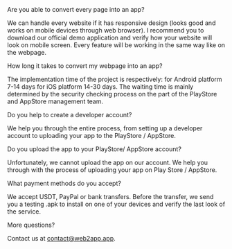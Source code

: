 
<SEO title='FAQ' path={props.location.pathname} />
<BG /><div style={{maxWidth: '650px', margin: '0px auto 10rem auto', padding: '0 0.5rem'}}>
<Title>Frequently Asked Questions</Title>

<Subtitle>
Are you able to convert every page into an app?
</Subtitle>

We can handle every website if it has responsive design (looks good and works on mobile devices through web browser).
I recommend you to download our official demo application and verify how your website will look on mobile screen. Every feature will be working in the same way like on the webpage.

<Subtitle>
How long it takes to convert my webpage into an app?
</Subtitle>

The implementation time of the project is respectively:
for Android platform 7-14 days
for iOS platform 14-30 days.
The waiting time is mainly determined by the security checking process on the part of the PlayStore and AppStore management team.

<Subtitle>
Do you help to create a developer account?
</Subtitle>

We help you through the entire process, from setting up a developer account to uploading your app to the PlayStore / AppStore.

<Subtitle>
Do you upload the app to your PlayStore/ AppStore account?
</Subtitle>

Unfortunately, we cannot upload the app on our account. We help you through with the process of uploading your app on Play Store / AppStore.

<Subtitle>
What payment methods do you accept?
</Subtitle>

We accept USDT, PayPal or bank transfers. Before the transfer, we send you a testing .apk to install on one of your devices and verify the last look of the service. 

<Subtitle>
More questions?
</Subtitle>

Contact us at contact@web2app.app.

</div>
